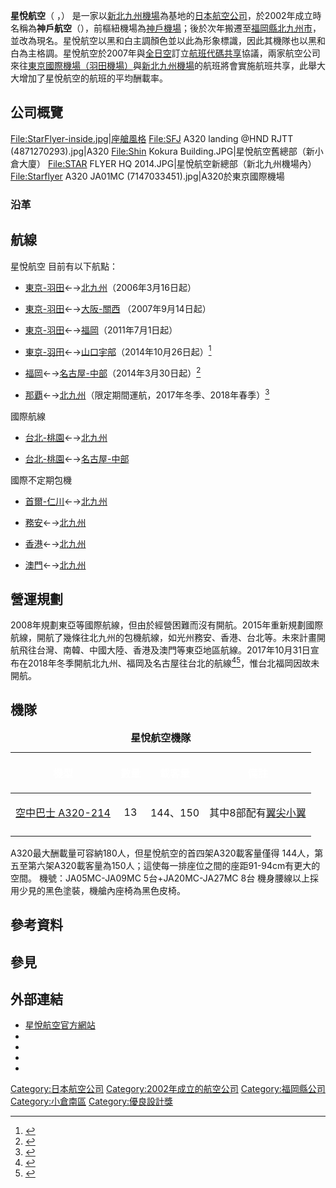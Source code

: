 {{Infobox_Airline
| airline = 星悅航空<br /><small>{{lang|ja|スターフライヤー}}<br />StarFlyer</small>
| logo = StarFlyer logo.svg
| logo_size = 200px
| IATA = 7G
| ICAO = SFJ
| callsign = STARFLYER
| parent = Star Flyer Inc.
| founded = 2002年12月17日
| headquarters = {{JPN}}[[福岡縣|福岡縣]][[北九州市|北九州市]]
| key_people = [[代表董事|代表取締役]][[社長|社長]]
| hubs = [[新北九州機場|新北九州機場]]
| focus_cities = [[東京國際機場|東京國際機場]]
| frequent_flyer = Star Link
| lounge = Star Longue<ref>目前僅設於新北九州機場，會員必須每年至少乘搭60次該公司航班方可使用。</ref>
| fleet_size = 13
| destinations = 6
| website = {{url|https://www.starflyer.jp/}}
}}

'''星悅航空'''（ {{jpn|j='''スターフライヤー'''|hg=<!--略-->|rm=Sutā-furaiyā|f=y}}，{{lang-en|'''StarFlyer'''}}） 是一家以[[新北九州機場|新北九州機場]]為基地的[[日本|日本]][[航空公司|航空公司]]，於2002年成立時名稱為'''神戶航空'''（{{lang-ja|神戸航空株式会社}}），前樞紐機場為[[神戶機場|神戶機場]]；後於次年搬遷至[[福岡縣|福岡縣]][[北九州市|北九州市]]，並改為現名。星悅航空以黑和白主調顏色並以此為形象標識，因此其機隊也以黑和白為主格調。星悅航空於2007年與[[全日空|全日空]]訂立[[班號共用|航班代碼共享]]協議，兩家航空公司來往[[東京國際機場|東京國際機場（羽田機場）]]與[[新北九州機場|新北九州機場]]的航班將會實施航班共享，此舉大大增加了星悅航空的航班的平均酬載率。

==公司概覽==
{{Infobox_Company
| name = 株式會社星悅航空<br /><small>{{lang|ja|株式会社スターフライヤー}}</small>
| name_en = StarFlyer Incorporation
| logo = 
| type = [[上市公司|上市公司]]
| slogan =
| traded_as = {{TYO|tyo=2|9206}}
| local_code_name = JP
| local_code = 6290801006558
| abbreviated_name = SF, SFJ
| foundation = 2002年12月17日
| location = {{JPN}} 〒800-0306<br />[[福岡縣|福岡縣]][[北九州市|北九州市]][[小倉南區|小倉南區]]空港北町6番<br />新北九州機場 星悅航空總部大樓
| telephone_no = 
| key_people = [[代表董事|代表取締役]][[社長|社長]] 松石禎己
| industry = 航空業
| products = 
| capital = 58億33百萬日圓（截至2009年3月31日）
| revenue = {{increase}}380.95億日圓（2018年3月）
| operating_income = {{decrease}}27.33億日圓（2018年3月）
| profit = {{decrease}}18.78億日圓（2018年3月）
| total_asset = {{increase}}247.83億日圓（截至2018年3月31日）
| net_asset = {{increase}}81.16億日圓（截至2018年3月31日）
| market_value =
| num_employees = 全職732名（2018年3月31日統計資料）
| P/E ratio = 
| earnings per share = 
| Net asset value = 
| accounting_period = 每年3月31日
| parent = 
| divisions = 
| major_shareholder = [[全日空控股|全日空控股]]、[[TOTO|TOTO]]、安川電機、九州電力、<br />鈴與、日産自動車、全日本空輸、西日本鉄道、第一交通産業、大和証券 等
| subsid = 
| homepage = {{url|https://www.starflyer.jp/}}
| width = 300
}}
<gallery>
File:StarFlyer-inside.jpg|座艙風格
File:SFJ A320 landing @HND RJTT (4871270293).jpg|A320
File:Shin Kokura Building.JPG|星悅航空舊總部（新小倉大廈）
File:STAR FLYER HQ 2014.JPG|星悅航空新總部（新北九州機場內）
File:Starflyer A320 JA01MC (7147033451).jpg|A320於東京國際機場
</gallery>
=== 沿革 ===

==航線==
星悅航空 目前有以下航點：
*{{flagicon|JPN}}[[東京國際機場|東京-羽田]]←→{{flagicon|JPN}}[[北九州機場|北九州]]（2006年3月16日起）
*{{flagicon|JPN}}[[東京國際機場|東京-羽田]]←→{{flagicon|JPN}}[[關西國際機場|大阪-關西]] （2007年9月14日起）
*{{flagicon|JPN}}[[東京國際機場|東京-羽田]]←→{{flagicon|JPN}}[[福岡機場|福岡]]（2011年7月1日起）
*{{flagicon|JPN}}[[東京國際機場|東京-羽田]]←→{{flagicon|JPN}}[[山口宇部機場|山口宇部]]（2014年10月26日起）<ref>{{Cite web|url=http://www.ana.co.jp/pr/14_0709/14-ana-sfj0723.html|title=ANAとSFJの提携がさらに広がります！|accessdate=2017-12-06|author=ANA|date=2014-07-23|publisher=ANA|language=ja|archive-date=2019-11-29|archive-url=https://web.archive.org/web/20191129091642/https://www.ana.co.jp/pr/14_0709/14-ana-sfj0723.html|dead-url=no}}</ref>
*{{flagicon|JPN}}[[福岡機場|福岡]]←→{{flagicon|JPN}}[[中部國際機場|名古屋-中部]]（2014年3月30日起）<ref>{{Cite news|url=http://flyteam.jp/news/article/25050|title=スターフライヤー、関西/福岡線の記念運賃1,000円 サービスもアピール|author=ニュースカテゴリー|date=2013-07-30|newspaper=FlyTeam(フライチーム)|accessdate=2017-12-06|language=ja|archive-date=2021-01-15|archive-url=https://web.archive.org/web/20210115213759/https://flyteam.jp/news/article/25050|dead-url=no}}</ref>
*{{flagicon|JPN}}[[那覇機場|那覇]]←→{{flagicon|JPN}}[[北九州機場|北九州]]（限定期間運航，2017年冬季、2018年春季）<ref>{{Cite web|url=http://www.starflyer.jp/news/2017/news_20171026.pdf|title=～ご好評につき、2018 年度サマーダイヤも！～北九州－那覇線 期間限定運航のお知らせ|accessdate=2017-12-07|author=星悅航空|date=2017-10-26|publisher=星悅航空|archive-date=2021-01-15|archive-url=https://web.archive.org/web/20210115213800/https://www.starflyer.jp/news/2017/news_20171026.pdf|dead-url=no}}</ref>
國際航線
*{{flagicon|ROC}}[[臺灣桃園國際機場|台北-桃園]]←→{{flagicon|JPN}}[[北九州機場|北九州]]
*{{flagicon|ROC}}[[臺灣桃園國際機場|台北-桃園]]←→{{flagicon|JPN}}[[中部國際機場|名古屋-中部]]
國際不定期包機
*{{flagicon|KOR}}[[仁川國際機場|首爾-仁川]]←→{{flagicon|JPN}}[[北九州機場|北九州]]
*{{flagicon|KOR}}[[務安國際機場|務安]]←→{{flagicon|JPN}}[[北九州機場|北九州]]
*{{flagicon|HKG}}[[香港國際機場|香港]]←→{{flagicon|JPN}}[[北九州機場|北九州]]
*{{flagicon|MAC}}[[澳門國際機場|澳門]]←→{{flagicon|JPN}}[[北九州機場|北九州]]

==營運規劃==
2008年規劃東亞等國際航線，但由於經營困難而沒有開航。2015年重新規劃國際航線，開航了幾條往北九州的包機航線，如光州務安、香港、台北等。未來計畫開航飛往台灣、南韓、中國大陸、香港及澳門等東亞地區航線。2017年10月31日宣布在2018年冬季開航北九州、福岡及名古屋往台北的航線<ref>{{Cite news|url=http://www.chinatimes.com/realtimenews/20171101002459-260415|title=平價航空中的精品「星悅」 明年冬季開航台北|author=林承彥|date=2017-11-01|work=|newspaper=中時電子報|accessdate=2017-12-06|archive-date=2021-01-15|archive-url=https://web.archive.org/web/20210115213826/https://www.chinatimes.com/realtimenews/20171101002459-260415|dead-url=no}}</ref><ref>{{Cite news|url=https://www.traicy.com/20171031-7Gnewroute|title=スターフライヤー、台北線3路線を開設　マカオへのチャーター便も運航 - トラベルメディア「Traicy（トライシー）」|author=Traicy編集部|date=2017-10-31|work=|newspaper=トラベルメディア「Traicy（トライシー）」|accessdate=2017-12-06|language=ja|archive-date=2019-05-14|archive-url=https://web.archive.org/web/20190514020459/https://www.traicy.com/20171031-7Gnewroute|dead-url=no}}</ref>，惟台北福岡因故未開航。

==機隊==

<center>
{| class="toccolours" border="1" cellpadding="5" style="border-collapse:collapse"
|+ '''星悅航空機隊'''
|- style="background:black;"
! <span style="color:white;">機型</span>
! <span style="color:white;">數量</span>
! <span style="color:white;">載客量</span>
! <span style="color:white;">備註</span>
|-
|align=center|[[空中巴士A320|空中巴士 A320-214]]
|align=center|13
|align=center|144、150
|其中8部配有[[翼尖小翼|翼尖小翼]]
|-
|}
</center>

A320最大酬載量可容納180人，但星悅航空的首四架A320載客量僅得 144人，第五至第六架A320載客量為150人；這使每一排座位之間的座距91-94cm有更大的空間。
機號：JA05MC-JA09MC 5台+JA20MC-JA27MC 8台
機身腰線以上採用少見的黑色塗裝，機艙內座椅為黑色皮椅。

== 參考資料 ==
{{reflist}}

== 參見 ==

==外部連結==
* [https://www.starflyer.jp/ 星悅航空官方網站] {{Wayback|url=https://www.starflyer.jp/ |date=20211204050933 }} {{ja}}{{en}}{{ko}}{{zh-tw}}{{zh-cn}}
* {{facebook|starflyer.japan}}
* {{twitter|Starflyer_pr}}
* {{instagram|starflyerjapan}}
* {{YouTube|channel=UCCOO1zbSvNHG4VHqnsz1bng|星悅航空}}

{{日本航空公司}}

{{DEFAULTSORT:StarFlyer}}
[[Category:日本航空公司|Category:日本航空公司]]
[[Category:2002年成立的航空公司|Category:2002年成立的航空公司]]
[[Category:福岡縣公司|Category:福岡縣公司]]
[[Category:小倉南區|Category:小倉南區]]
[[Category:優良設計獎|Category:優良設計獎]]